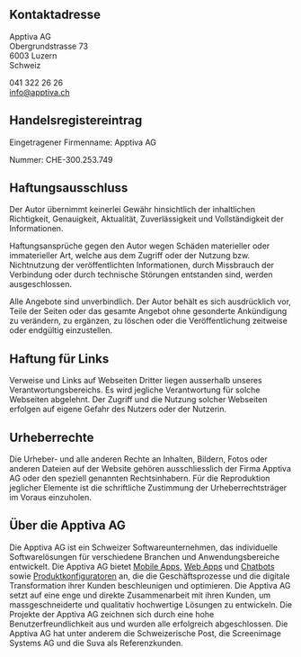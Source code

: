 ## Kontaktadresse

Apptiva AG<br />
Obergrundstrasse 73<br />
6003 Luzern<br />
Schweiz

041 322 26 26 <br />
[info@apptiva.ch](mailto:info@apptiva.ch)

## Handelsregistereintrag

Eingetragener Firmenname: Apptiva AG

Nummer: CHE-300.253.749

## Haftungsausschluss

Der Autor übernimmt keinerlei Gewähr hinsichtlich der inhaltlichen Richtigkeit, Genauigkeit, Aktualität, Zuverlässigkeit und Vollständigkeit der Informationen.

Haftungsansprüche gegen den Autor wegen Schäden materieller oder immaterieller Art, welche aus dem Zugriff oder der Nutzung bzw. Nichtnutzung der veröffentlichten Informationen, durch Missbrauch der Verbindung oder durch technische Störungen entstanden sind, werden ausgeschlossen.

Alle Angebote sind unverbindlich. Der Autor behält es sich ausdrücklich vor, Teile der Seiten oder das gesamte Angebot ohne gesonderte Ankündigung zu verändern, zu ergänzen, zu löschen oder die Veröffentlichung zeitweise oder endgültig einzustellen.

## Haftung für Links

Verweise und Links auf Webseiten Dritter liegen ausserhalb unseres Verantwortungsbereichs. Es wird jegliche Verantwortung für solche Webseiten abgelehnt. Der Zugriff und die Nutzung solcher Webseiten erfolgen auf eigene Gefahr des Nutzers oder der Nutzerin.

## Urheberrechte

Die Urheber- und alle anderen Rechte an Inhalten, Bildern, Fotos oder anderen Dateien auf der Website gehören ausschliesslich der Firma Apptiva AG oder den speziell genannten Rechtsinhabern. Für die Reproduktion jeglicher Elemente ist die schriftliche Zustimmung der Urheberrechtsträger im Voraus einzuholen.

## Über die Apptiva AG

Die Apptiva AG ist ein Schweizer Softwareunternehmen, das individuelle Softwarelösungen für verschiedene Branchen und Anwendungsbereiche entwickelt. Die Apptiva AG bietet [Mobile Apps](/angebot/development/app-entwicklung), [Web Apps](/angebot/development/webentwicklung) und [Chatbots](/angebot/chatbots) sowie [Produktkonfiguratoren](/angebot/development/konfiguratoren) an, die die Geschäftsprozesse und die digitale Transformation ihrer Kunden beschleunigen und optimieren. Die Apptiva AG setzt auf eine enge und direkte Zusammenarbeit mit ihren Kunden, um massgeschneiderte und qualitativ hochwertige Lösungen zu entwickeln. Die Projekte der Apptiva AG zeichnen sich durch eine hohe Benutzerfreundlichkeit aus und wurden alle erfolgreich abgeschlossen. Die Apptiva AG hat unter anderem die Schweizerische Post, die Screenimage Systems AG und die Suva als Referenzkunden.
